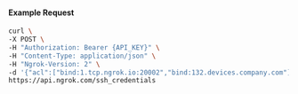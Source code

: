#### Example Request

```bash
curl \
-X POST \
-H "Authorization: Bearer {API_KEY}" \
-H "Content-Type: application/json" \
-H "Ngrok-Version: 2" \
-d '{"acl":["bind:1.tcp.ngrok.io:20002","bind:132.devices.company.com"],"description":"for device #132","public_key":"ssh-rsa AAAAB3NzaC1yc2EAAAADAQABAAABAQDmGS49FkSODAcKhn3+/47DW2zEn19BZvzRQ8RZjL3v6hCIX2qXfsFK35EGxNI0wV23H4xXC2gVRPHKU71YnCb50tad3yMBTM6+2yfGsEDasEH/anmBLclChKvuGiT547RskZlpbAbdq3GvbzmY+R/2EBRMOiObpc8XmSzKAd05j28kqN0+rZO65SWId0MXdvJdSCSAnuRqBNd/aXKlu8hBPDcgwbT2lMkuR+ApoBS2FLRBOiQyt2Ol0T7Uuf7lTLlazpGB3uTw5zFYUNXkuuI6cAP8QYuY1Bne/hNrG8t3Aw9a1yc2C4Fz1hJ/4OMRxTQ8SUQf+Rmxs8DryMlMFJ8r device132@example.com"}' \
https://api.ngrok.com/ssh_credentials
```

